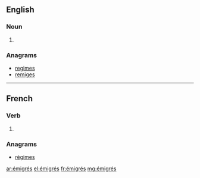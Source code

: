 {{also|émigres}}
==English==

===Noun===
{{head|en|plural}}

# {{plural of|émigré|lang=en}}

===Anagrams===
* [[regimes#English|regimes]]
* [[remiges#English|remiges]]

----

==French==

===Verb===
{{head|fr}} {{g|m-p}}

# {{masculine plural past participle of|émigrer|lang=fr|sort=emigres}}

===Anagrams===
* [[régimes#French|régimes]]

[[ar:émigrés]]
[[el:émigrés]]
[[fr:émigrés]]
[[mg:émigrés]]